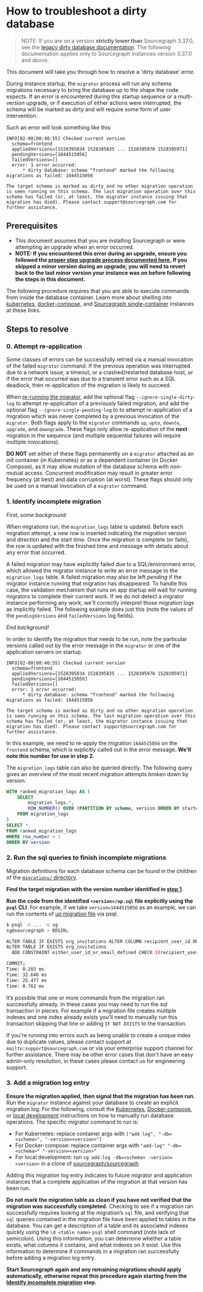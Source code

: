 # How to troubleshoot a dirty database

> NOTE: If you are on a version **strictly lower than** Sourcegraph 3.37.0, see the [legacy dirty database documentation](/admin/how-to/dirty_database_pre_3_37). The following documentation applies only to Sourcegraph instances version 3.37.0 and above.

This document will take you through how to resolve a 'dirty database' error.

During instance startup, the `migrator` process will run any schema migrations necessary to bring the database up to the shape the code expects. If an error is encountered during this startup sequence or a multi-version upgrade, or if execution of either actions were interrupted, the schema will be marked as dirty and will require some form of user intervention.

Such an error will look something like this:

```log
INFO[02-08|00:40:55] Checked current version
  schema=frontend
  appliedVersions=[1528395834 1528395835 ... 1528395970 1528395971]
  pendingVersions=[1644515056]
  failedVersions=[]
  error: 1 error occurred:
	  * dirty database: schema "frontend" marked the following migrations as failed: 1644515056

The target schema is marked as dirty and no other migration operation is seen running on this schema. The last migration operation over this schema has failed (or, at least, the migrator instance issuing that migration has died). Please contact support@sourcegraph.com for further assistance.
```

## Prerequisites

* This document assumes that you are installing Sourcegraph or were attempting an upgrade when an error occurred.
* **NOTE: If you encountered this error during an upgrade, ensure you followed the [proper step upgrade process documented here.](/admin/updates) If you skipped a minor version during an upgrade, you will need to revert back to the last minor version your instance was on before following the steps in this document.**

The following procedure requires that you are able to execute commands from inside the database container. Learn more about shelling into [kubernetes](/admin/deploy/kubernetes/operations#access-the-database), [docker-compose](/admin/deploy/docker-compose/#access-the-database), and [Sourcegraph single-container](/admin/deploy/docker-single-container/#access-the-database) instances at these links.

## Steps to resolve

### 0. Attempt re-application

Some classes of errors can be successfully retried via a manual invocation of the failed `migrator` command. If the previous operation was interrupted due to a network issue, a timeout, or a crashed/restarted database host, or if the error that occurred was due to a transient error such as a SQL deadlock, then re-application of the migration is likely to succeed.

When [re-running the migrator](/admin/updates/migrator/migrator-operations), add the optional flag `--ignore-single-dirty-log` to attempt re-application of a previously failed migration, and add the optional flag `--ignore-single-pending-log` to to attempt re-application of a migration which was never completed by a previous invocation of the `migrator`. Both flags apply to the `migrator` commands `up`, `upto`, `downto`, `upgrade`, and `downgrade`. These flags only allow re-application of the **next** migration in the sequence (and multiple sequential failures will require multiple invocations).

**DO NOT** set either of these flags permanently on a `migrator` attached as an init container (in Kubernetes) or as a dependent container (in Docker Compose), as it may allow mutation of the database schema with non-mutual access. Concurrent modification may result in greater error frequency (at best) and data corruption (at worst). These flags should only be used on a manual invocation of a `migrator` command.

### 1. Identify incomplete migration

_First, some background:_

When migrations run, the `migration_logs` table is updated. Before each migration attempt, a new row is inserted indicating the migration version and direction and the start time. Once the migration is complete (or fails), the row is updated with the finished time and message with details about any error that occurred.

A failed migration may have explicitly failed due to a SQL/environment error, which allowed the migrator instance to write an error message to the `migration_logs` table. A failed migration may also be left _pending_ if the migrator instance running that migration has disappeared. To handle this case, the validation mechanism that runs on app startup will wait for running migrators to complete their current work. If we do not detect a migrator instance performing any work, we'll correctly interpret those migration logs as implicitly failed. The following example does just this (note the values of the `pendingVersions` and `failedVersions` log fields).

_End background!_

In order to identify the migration that needs to be run, note the particular versions called out by the error message in the `migrator` or one of the application servers on startup.

```
INFO[02-08|00:40:55] Checked current version
  schema=frontend
  appliedVersions=[1528395834 1528395835 ... 1528395970 1528395971]
  pendingVersions=[1644515056]
  failedVersions=[]
  error: 1 error occurred:
	  * dirty database: schema "frontend" marked the following migrations as failed: 1644515056

The target schema is marked as dirty and no other migration operation is seen running on this schema. The last migration operation over this schema has failed (or, at least, the migrator instance issuing that migration has died). Please contact support@sourcegraph.com for further assistance.
```

In this example, we need to re-apply the migration `1644515056` on the `frontend` schema, which is explicitly called out in the error message. **We'll note this number for use in step 2.**

The `migration_logs` table can also be queried directly. The following query gives an overview of the most recent migration attempts broken down by version.

```sql
WITH ranked_migration_logs AS (
	SELECT
		migration_logs.*,
		ROW_NUMBER() OVER (PARTITION BY schema, version ORDER BY started_at DESC) AS row_number
	FROM migration_logs
)
SELECT *
FROM ranked_migration_logs
WHERE row_number = 1
ORDER BY version
```

### 2. Run the sql queries to finish incomplete migrations

Migration definitions for each database schema can be found in the children of the [`migrations/` directory](https://github.com/sourcegraph/sourcegraph/tree/main/migrations).

**Find the target migration with the version number identified in [step 1](#1-identify-incomplete-migration)**.

**Run the code from the identified `<version>/up.sql` file explicitly using the `psql` CLI**. For example, if we take `version=1644515056` as an example, we can run the contents of [up migration file](https://github.com/sourcegraph/sourcegraph-public-snapshot/blob/b20107113548ed7eeb8ba22d1fdb41e8d692cf18/migrations/frontend/1644515056/up.sql) via psql.

```bash
$ psql -h ... -U sg
sg@sourcegraph > BEGIN;

ALTER TABLE IF EXISTS org_invitations ALTER COLUMN recipient_user_id DROP NOT NULL;
ALTER TABLE IF EXISTS org_invitations
  ADD CONSTRAINT either_user_id_or_email_defined CHECK ((recipient_user_id IS NULL) != (recipient_email IS NULL));

COMMIT;
Time: 0.283 ms
Time: 32.646 ms
Time: 25.477 ms
Time: 0.762 ms
```

It’s possible that one or more commands from the migration ran successfully already. In these cases you may need to run the sql transaction in pieces. For example if a migration file creates multiple indexes and one index already exists you'll need to manually run this transaction skipping that line or adding `IF NOT EXISTS` to the transaction.

If you're running into errors such as being unable to create a unique index due to duplicate values, please contact support at `mailto:support@sourcegraph.com` or via your enterprise support channel for further assistance. There may be other error cases that don't have an easy admin-only resolution, in these cases please contact us for engineering support.

### 3. Add a migration log entry

**Ensure the migration applied, then signal that the migration has been run**. Run the `migrator` instance against your database to create an explicit migration log. For the following, consult the [Kubernetes](/admin/updates/migrator/migrator-operations#kubernetes), [Docker-compose](/admin/updates/migrator/migrator-operations#docker--docker-compose), or [local development](/admin/updates/migrator/migrator-operations#local-development) instructions on how to manually run database operations. The specific migrator command to run is:

- For Kubernetes: replace container args with `["add-log", "-db=<schema>", "-version=<version>"]`
- For Docker-compose: replace container args with `"add-log" "-db=<schema>" "-version=<version>"`
- For local development: run `sg add-log -db=<schema> -version=<version>` in a clone of [sourcegraph/sourcegraph](https://github.com/sourcegraph/sourcegraph)

Adding this migration log entry indicates to future migrator and application instances that a complete application of the migration at that version has been run.

**Do not mark the migration table as clean if you have not verified that the migration was successfully completed.** Checking to see if a migration ran successfully requires looking at the migration’s `sql` file, and verifying that `sql` queries contained in the migration file have been applied to tables in the database. You can get a description of a table and its associated indexes quickly using the `\d <table name>` `psql` shell command (note lack of semicolon). Using this information, you can determine whether a table exists, what columns it contains, and what indexes on it exist. Use this information to determine if commands in a migration ran successfully before adding a migration log entry.

**Start Sourcegraph again and any remaining migrations should apply automatically, otherwise repeat this procedure again starting from the [Identify incomplete migration](#1-identify-incomplete-migration) step.**
